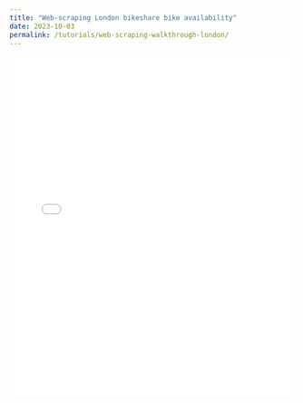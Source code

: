 ---
title: "Web-scraping London bikeshare bike availability"
date: 2023-10-03
permalink: /tutorials/web-scraping-walkthrough-london/
---

<iframe src="/tutorials/web-scraping-walkthrough-london.html" frameborder="0" style="width:100%; height:600px;"></iframe>

